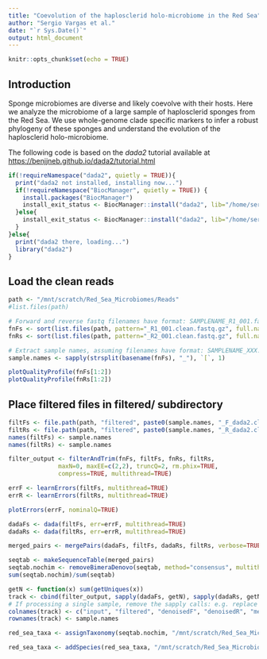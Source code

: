 ```yaml
---
title: "Coevolution of the haplosclerid holo-microbiome in the Red Sea"
author: "Sergio Vargas et al."
date: "`r Sys.Date()`"
output: html_document
---
```


```r
knitr::opts_chunk$set(echo = TRUE)
```

## Introduction

Sponge microbiomes are diverse and likely coevolve with their hosts. Here we analyze the microbiome of a large sample of haplosclerid sponges from the Red Sea. We use whole-genome clade specific markers to infer a robust phylogeny of these sponges and understand the evolution of the haplosclerid holo-microbiome.

The following code is based on the *dada2* tutorial available at [https://benjjneb.github.io/dada2/tutorial.html](https://benjjneb.github.io/dada2/tutorial.html)


```r

if(!requireNamespace("dada2", quietly = TRUE)){
  print("dada2 not installed, installing now...")
  if(!requireNamespace("BiocManager", quietly = TRUE)) {
    install.packages("BiocManager")
    install_exit_status <- BiocManager::install("dada2", lib="/home/sergio.vargas/R/x86_64-suse-linux-gnu-library/4.3")    
  }else{
    install_exit_status <- BiocManager::install("dada2", lib="/home/sergio.vargas/R/x86_64-suse-linux-gnu-library/4.3")  
  }
}else{
  print("dada2 there, loading...")
  library("dada2")
}

```

## Load the clean reads

```r

path <- "/mnt/scratch/Red_Sea_Microbiomes/Reads"
#list.files(path)

# Forward and reverse fastq filenames have format: SAMPLENAME_R1_001.fastq and SAMPLENAME_R2_001.fastq
fnFs <- sort(list.files(path, pattern="_R1_001.clean.fastq.gz", full.names = TRUE))
fnRs <- sort(list.files(path, pattern="_R2_001.clean.fastq.gz", full.names = TRUE))

# Extract sample names, assuming filenames have format: SAMPLENAME_XXX.fastq
sample.names <- sapply(strsplit(basename(fnFs), "_"), `[`, 1)

plotQualityProfile(fnFs[1:2])
plotQualityProfile(fnRs[1:2])

```


##  Place filtered files in filtered/ subdirectory
```r

filtFs <- file.path(path, "filtered", paste0(sample.names, "_F_dada2.clean.fastq.gz"))
filtRs <- file.path(path, "filtered", paste0(sample.names, "_R_dada2.clean.fastq.gz"))
names(filtFs) <- sample.names
names(filtRs) <- sample.names

filter_output <- filterAndTrim(fnFs, filtFs, fnRs, filtRs,
              maxN=0, maxEE=c(2,2), truncQ=2, rm.phix=TRUE,
              compress=TRUE, multithread=TRUE)

```

```r

errF <- learnErrors(filtFs, multithread=TRUE)
errR <- learnErrors(filtRs, multithread=TRUE)

plotErrors(errF, nominalQ=TRUE)

```

```r

dadaFs <- dada(filtFs, err=errF, multithread=TRUE)
dadaRs <- dada(filtRs, err=errR, multithread=TRUE)

```

```r

merged_pairs <- mergePairs(dadaFs, filtFs, dadaRs, filtRs, verbose=TRUE)

```


```r

seqtab <- makeSequenceTable(merged_pairs)
seqtab.nochim <- removeBimeraDenovo(seqtab, method="consensus", multithread=TRUE, verbose=TRUE)
sum(seqtab.nochim)/sum(seqtab)

```
```r

getN <- function(x) sum(getUniques(x))
track <- cbind(filter_output, sapply(dadaFs, getN), sapply(dadaRs, getN), sapply(merged_pairs, getN), rowSums(seqtab.nochim))
# If processing a single sample, remove the sapply calls: e.g. replace sapply(dadaFs, getN) with getN(dadaFs)
colnames(track) <- c("input", "filtered", "denoisedF", "denoisedR", "merged", "nonchim")
rownames(track) <- sample.names

```
```r

red_sea_taxa <- assignTaxonomy(seqtab.nochim, "/mnt/scratch/Red_Sea_Microbiomes/SilvaDB/v138/silva_nr99_v138.1_train_set.fa.gz", multithread=TRUE)

red_sea_taxa <- addSpecies(red_sea_taxa, "/mnt/scratch/Red_Sea_Microbiomes/SilvaDB/v138/silva_species_assignment_v138.1.fa.gz")

```

